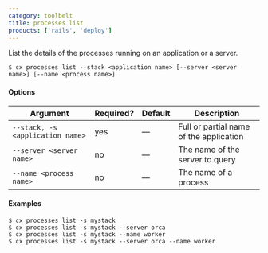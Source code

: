 ```yaml
---
category: toolbelt
title: processes list
products: ['rails', 'deploy']
---
```


List the details of the processes running on an application or a server.

```shell
$ cx processes list --stack <application name> [--server <server name>] [--name <process name>]
```

#### Options

| Argument | Required? | Default | Description |
|  ---  |  ---  |  ---  |  ---  |
| `--stack, -s <application name>` | yes | — | Full or partial name of the application |
| `--server <server name>` | no | — | The name of the server to query |
| `--name <process name>` | no | — | The name of a process |

#### Examples

```shell
$ cx processes list -s mystack
$ cx processes list -s mystack --server orca
$ cx processes list -s mystack --name worker
$ cx processes list -s mystack --server orca --name worker
```
